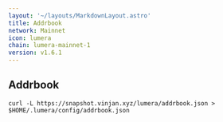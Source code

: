 ```yaml
---
layout: '~/layouts/MarkdownLayout.astro'
title: Addrbook
network: Mainnet
icon: lumera
chain: lumera-mainnet-1
version: v1.6.1
---
```

## Addrbook

```
curl -L https://snapshot.vinjan.xyz/lumera/addrbook.json > $HOME/.lumera/config/addrbook.json
```
